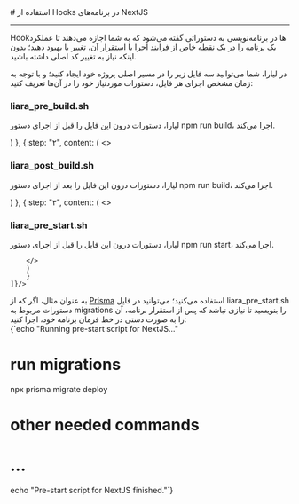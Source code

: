 
<Layout>
# استفاده از Hooks در برنامه‌های NextJS
<hr className="mb-2" />

Hookها در برنامه‌نویسی به دستوراتی گفته می‌شود که به شما اجازه می‌دهند تا عملکرد یک برنامه را در یک نقطه خاص از فرایند اجرا یا استقرار آن، تغییر یا بهبود دهید؛ بدون اینکه نیاز به تغییر کد اصلی داشته باشید.

در لیارا، شما می‌توانید سه فایل زیر را در مسیر اصلی پروژه خود ایجاد کنید؛ و با توجه به زمان مشخص اجرای هر فایل‌، 
دستورات موردنیاز خود را در آن‌ها تعریف کنید:
<div className="h-2" />
    <Step  steps={[
        {
        step: "۱",
        content: (
        <>
                <h3><Important>liara_pre_build.sh</Important></h3>
                <p>
                لیارا، دستورات درون این فایل را قبل از اجرای دستور <Important>npm run build</Important>، اجرا می‌کند.
                </p>
        </>
        )
        },
        {
        step: "۲",
        content: (
        <>
                <h3><Important>liara_post_build.sh</Important></h3>
                <p>
                لیارا، دستورات درون این فایل را بعد از اجرای دستور <Important>npm run build</Important>، اجرا می‌کند.
                </p>
        </>
        )
        },
        {
        step: "۳",
        content: (
        <>
                <h3><Important>liara_pre_start.sh</Important></h3>
                <p>
                لیارا، دستورات درون این فایل را قبل از اجرای دستور <Important>npm run start</Important>، اجرا می‌کند.
                </p>
                
        </>
        )
        }
    ]}/>

<div className="h-3" />
به عنوان مثال، اگر که از <a href="connect-to-db/prisma" className="blue-link">Prisma</a> استفاده می‌کنید؛ می‌توانید در فایل <Important>liara_pre_start.sh</Important> دستورات مربوط به migrations را بنویسید تا نیازی نباشد که پس از استقرار برنامه، آن را به صورت دستی در خط فرمان برنامه خود، اجرا کنید:
<div className="h-2" />
<div dir='ltr'>
    <Highlight className="sh">
        {`echo "Running pre-start script for NextJS..."

# run migrations
npx prisma migrate deploy

# other needed commands
# ...

echo "Pre-start script for NextJS finished."`}
    </Highlight>
</div>
<div className="h-2" />

<NextPage next="./choose-version"/>
</Layout>